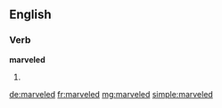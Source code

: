 ==English==
===Verb===
'''marveled'''
# {{past of|[[marvel]]}}

[[de:marveled]]
[[fr:marveled]]
[[mg:marveled]]
[[simple:marveled]]